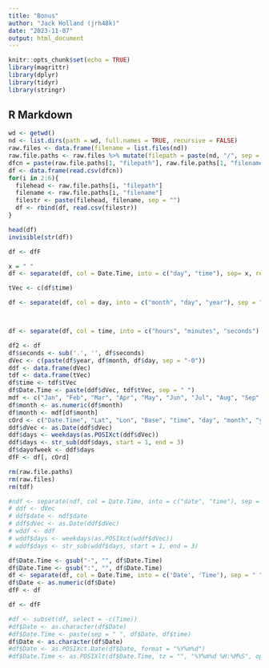 ```yaml
---
title: "Bonus"
author: "Jack Holland (jrh48k)"
date: "2023-11-07"
output: html_document
---
```


```r
knitr::opts_chunk$set(echo = TRUE)
library(magrittr)
library(dplyr)
library(tidyr)
library(stringr)
```

## R Markdown
```r
wd <- getwd()
nd <- list.dirs(path = wd, full.names = TRUE, recursive = FALSE)
raw.files <- data.frame(filename = list.files(nd))
raw.file.paths <- raw.files %>% mutate(filepath = paste(nd, "/", sep = ""))
dfcn = paste(raw.file.paths[1, "filepath"], raw.file.paths[1, "filename"], sep = "")
df <- data.frame(read.csv(dfcn))
for(i in 2:6){
  filehead <- raw.file.paths[i, "filepath"]
  filename <- raw.file.paths[i, "filename"]
  filestr <- paste(filehead, filename, sep = "")
  df <- rbind(df, read.csv(filestr))
}
```

```r
head(df)
invisible(str(df))
```

```r
df <- dfF
```

```r
x = " "
df <- separate(df, col = Date.Time, into = c("day", "time"), sep= x, remove = TRUE, convert = FALSE)

tVec <- c(df$time)

df <- separate(df, col = day, into = c("month", "day", "year"), sep = "/", remove = TRUE, convert = FALSE)



df <- separate(df, col = time, into = c("hours", "minutes", "seconds"), sep = ":", remove = TRUE, convert = FALSE)
```

```r
df2 <- df
df$seconds <- sub('.', '', df$seconds)
dVec <- c(paste(df$year, df$month, df$day, sep = "-0"))
ddf <- data.frame(dVec)
tdf <- data.frame(tVec)
df$time <- tdf$tVec
df$Date.Time <- paste(ddf$dVec, tdf$tVec, sep = " ")
mdf <- c("Jan", "Feb", "Mar", "Apr", "May", "Jun", "Jul", "Aug", "Sep", "Oct", "Nov", "Dec")
df$month <- as.numeric(df$month)
df$month <- mdf[df$month]
cOrd <- c("Date.Time", "Lat", "Lon", "Base", "time", "day", "month", "year", "dayofweek", "seconds", "minutes", "hours")
ddf$dVec <- as.Date(ddf$dVec)
ddf$days <- weekdays(as.POSIXct(ddf$dVec))
ddf$days <- str_sub(ddf$days, start = 1, end = 3)
df$dayofweek <- ddf$days
dfF <- df[, cOrd]
```

```r
rm(raw.file.paths)
rm(raw.files)
rm(tdf)

#ndf <- separate(ndf, col = Date.Time, into = c("date", "time"), sep = " ", remove = TRUE, convert = FALSE)
# ddf <- dVec
# ddf$date <- ndf$date
# ddf$dVec <- as.Date(ddf$dVec)
# wddf <- ddf
# wddf$days <- weekdays(as.POSIXct(wddf$dVec))
# wddf$days <- str_sub(wddf$days, start = 1, end = 3)
```

```r
df$Date.Time <- gsub("-", "", df$Date.Time)
df$Date.Time <- gsub(":", "", df$Date.Time)
df <- separate(df, col = Date.Time, into = c('Date', 'Time'), sep = " ", remove = TRUE, convert = FALSE)
df$Date <- as.numeric(df$Date)
dfF <- df
```

```r
df <- dfF
```

```r
#df <- subset(df, select = -c(Time))
#df$Date <- as.character(df$Date)
#df$Date.Time <- paste(sep = " ", df$Date, df$time)
df$Date <- as.character(df$Date)
#df$Date <- as.POSIXct.Date(df$Date, format = "%Y%m%d")
#df$Date.Time <- as.POSIXlt(df$Date.Time, tz = "", "%Y%m%d %H:%M%S", optional = FALSE)
```




